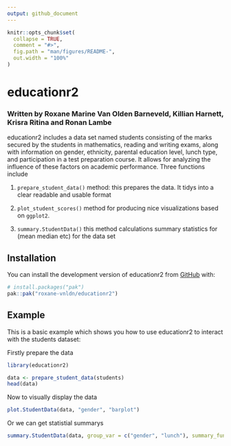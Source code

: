 ```yaml
---
output: github_document
---
```


<!-- README.md is generated from README.Rmd. Please edit that file -->

```r
knitr::opts_chunk$set(
  collapse = TRUE,
  comment = "#>",
  fig.path = "man/figures/README-",
  out.width = "100%"
)
```

# educationr2
### Written by Roxane Marine Van Olden Barneveld, Killian Harnett, Krisra Ritina and Ronan Lambe

<!-- badges: start -->
<!-- badges: end -->

educationr2 includes a data set named students consisting of the marks secured by the students in mathematics, reading and writing exams, along with information on gender, ethnicity, parental education level, lunch type, and participation in a test preparation course. It allows for analyzing the influence of these factors on academic performance. Three functions include

  1. `prepare_student_data()` method: this prepares the data. It tidys into a clear readable and usable format
  
  2. `plot_student_scores()` method for producing nice visualizations based on `ggplot2`.
  
  3. `summary.StudentData()` this method calculations summary statistics for (mean median etc) for the data set 



## Installation

You can install the development version of educationr2 from [GitHub](https://github.com/) with:

``` r
# install.packages("pak")
pak::pak("roxane-vnldn/educationr2")
```

## Example

This is a basic example which shows you how to use educationr2 to interact with the students dataset:

Firstly prepare the data 
```r
library(educationr2)

data <- prepare_student_data(students)
head(data)
```

Now to visually display the data
```r

plot.StudentData(data, "gender", "barplot")
```
Or we can get statistial summarys 

```r

summary.StudentData(data, group_var = c("gender", "lunch"), summary_func = median)

```



